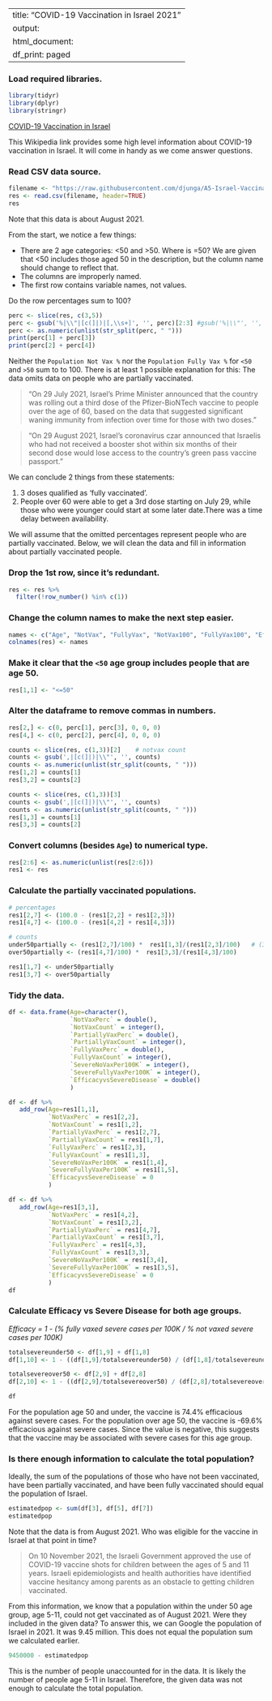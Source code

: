 
---
title: "COVID-19 Vaccination in Israel 2021"
output:
  html_document:
    df_print: paged
---


### Load required libraries.
```{r}
library(tidyr)
library(dplyr)
library(stringr)

```

[COVID-19 Vaccination in Israel](https://en.wikipedia.org/wiki/COVID-19_vaccination_in_Israel)

This Wikipedia link provides some high level information about COVID-19 vaccination in Israel. It will come in handy as we come answer questions.

###  Read CSV data source.
```{r}
filename <- "https://raw.githubusercontent.com/djunga/A5-Israel-Vaccination/main/israelvax.csv"
res <- read.csv(filename, header=TRUE)
res
```

Note that this data is about August 2021.

From the start, we notice a few things: 

* There are 2 age categories: <50 and >50. Where is =50? We are given that <50 includes those aged 50 in the description, but the column name should change to reflect that.
* The columns are improperly named.
* The first row contains variable names, not values.

Do the row percentages sum to 100?
```{r}
perc <- slice(res, c(3,5))
perc <- gsub('%|\\"|[c(]|)|[,\\s+]', '', perc)[2:3] #gsub('%|\\"', '', perc)
perc <- as.numeric(unlist(str_split(perc, " ")))
print(perc[1] + perc[3])
print(perc[2] + perc[4])
```
Neither the `Population Not Vax %` nor the `Population Fully Vax %` for `<50` and `>50` sum to to 100. There is at least 1 possible explanation for this: The data omits data on people who are partially vaccinated.

> "On 29 July 2021, Israel's Prime Minister announced that the country was rolling out a third dose of the Pfizer-BioNTech vaccine to people over the age of 60, based on the data that suggested significant waning immunity from infection over time for those with two doses."

> "On 29 August 2021, Israel's coronavirus czar announced that Israelis who had not received a booster shot within six months of their second dose would lose access to the country's green pass vaccine passport."

We can conclude 2 things from these statements:

1. 3 doses qualified as 'fully vaccinated'.
2. People over 60 were able to get a 3rd dose starting on July 29, while those who were younger could start at some later date.There was a time delay between availability.

We will assume that the omitted percentages represent people who are partially vaccinated. Below, we will clean the data and fill in information about partially vaccinated people.

### Drop the 1st row, since it's redundant.
```{r}
res <- res %>% 
  filter(!row_number() %in% c(1))
```

### Change the column names to make the next step easier.
```{r}
names <- c("Age", "NotVax", "FullyVax", "NotVax100", "FullyVax100", "Efficacy")
colnames(res) <- names
```


### Make it clear that the `<50` age group includes people that are age 50.
```{r}
res[1,1] <- "<=50" 
```


### Alter the dataframe to remove commas in numbers.
```{r}
res[2,] <- c(0, perc[1], perc[3], 0, 0, 0) 
res[4,] <- c(0, perc[2], perc[4], 0, 0, 0) 

counts <- slice(res, c(1,3))[2]    # notvax count
counts <- gsub(',|[c(]|)|\\"', '', counts)
counts <- as.numeric(unlist(str_split(counts, " ")))
res[1,2] = counts[1]
res[3,2] = counts[2]

counts <- slice(res, c(1,3))[3]
counts <- gsub(',|[c(]|)|\\"', '', counts)
counts <- as.numeric(unlist(str_split(counts, " ")))
res[1,3] = counts[1]
res[3,3] = counts[2]

```

### Convert columns (besides `Age`) to numerical type.
```{r}
res[2:6] <- as.numeric(unlist(res[2:6]))
res1 <- res
```

### Calculate the partially vaccinated populations.
```{r}
# percentages
res1[2,7] <- (100.0 - (res1[2,2] + res1[2,3]))
res1[4,7] <- (100.0 - (res1[4,2] + res1[4,3]))

# counts
under50partially <- (res1[2,7]/100) *  res1[1,3]/(res1[2,3]/100)   # (3.7/100) * 3501118/(73/100)
over50partially <- (res1[4,7]/100) *  res1[3,3]/(res1[4,3]/100)

res1[1,7] <- under50partially
res1[3,7] <- over50partially
```

### Tidy the data.
```{r}
df <- data.frame(Age=character(),
                 `NotVaxPerc` = double(), 
                 `NotVaxCount` = integer(), 
                 `PartiallyVaxPerc` = double(),
                 `PartiallyVaxCount` = integer(),
                 `FullyVaxPerc` = double(),
                 `FullyVaxCount` = integer(), 
                 `SevereNoVaxPer100K` = integer(),
                 `SevereFullyVaxPer100K` = integer(), 
                 `EfficacyvsSevereDisease` = double()
                 )

df <- df %>% 
   add_row(Age=res1[1,1],
           `NotVaxPerc` = res1[2,2], 
           `NotVaxCount` = res1[1,2], 
           `PartiallyVaxPerc` = res1[2,7],
           `PartiallyVaxCount` = res1[1,7],
           `FullyVaxPerc` = res1[2,3],
           `FullyVaxCount` = res1[1,3], 
           `SevereNoVaxPer100K` = res1[1,4],
           `SevereFullyVaxPer100K` = res1[1,5], 
           `EfficacyvsSevereDisease` = 0       
           )

df <- df %>% 
   add_row(Age=res1[3,1],
           `NotVaxPerc` = res1[4,2], 
           `NotVaxCount` = res1[3,2], 
           `PartiallyVaxPerc` = res1[4,7],
           `PartiallyVaxCount` = res1[3,7],
           `FullyVaxPerc` = res1[4,3],
           `FullyVaxCount` = res1[3,3], 
           `SevereNoVaxPer100K` = res1[3,4],
           `SevereFullyVaxPer100K` = res1[3,5], 
           `EfficacyvsSevereDisease` = 0       
           )
df

```


### Calculate Efficacy vs Severe Disease for both age groups.

*Efficacy = 1 - (% fully vaxed severe cases per 100K / % not vaxed severe cases per 100K)*
```{r}
totalsevereunder50 <- df[1,9] + df[1,8]
df[1,10] <- 1 - ((df[1,9]/totalsevereunder50) / (df[1,8]/totalsevereunder50))

totalsevereover50 <- df[2,9] + df[2,8]
df[2,10] <- 1 - ((df[2,9]/totalsevereover50) / (df[2,8]/totalsevereover50))

df

```


For the population age 50 and under, the vaccine is 74.4% efficacious against severe cases. For the population over age 50, the vaccine is -69.6% efficacious against severe cases. Since the value is negative, this suggests that the vaccine may be associated with severe cases for this age group.


### Is there enough information to calculate the total population?
Ideally, the sum of the populations of those who have not been vaccinated, have been partially vaccinated, and have been fully vaccinated should equal the population of Israel.
```{r}
estimatedpop <- sum(df[3], df[5], df[7])
estimatedpop
```


Note that the data is from August 2021. Who was eligible for the vaccine in Israel at that point in time?

> On 10 November 2021, the Israeli Government approved the use of COVID-19 vaccine shots for children between the ages of 5 and 11 years. Israeli epidemiologists and health authorities have identified vaccine hesitancy among parents as an obstacle to getting children vaccinated.

From this information, we know that a population within the under 50 age group, age 5-11, could not get vaccinated as of August 2021. Were they included in the given data? To answer this, we can Google the population of Israel in 2021. It was 9.45 million. This does not equal the population sum we calculated earlier. 

```{r}
9450000 - estimatedpop
```

This is the number of people unaccounted for in the data. It is likely the number of people age 5-11 in Israel. Therefore, the given data was not enough to calculate the total population.




